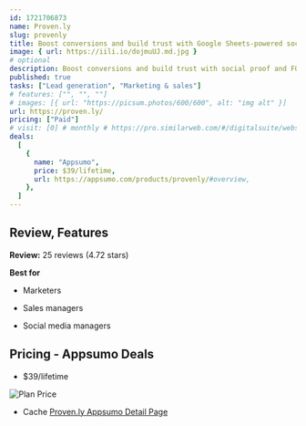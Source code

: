 ```yaml
---
id: 1721706873
name: Proven.ly
slug: provenly
title: Boost conversions and build trust with Google Sheets-powered social proof and notification popups
image: { url: https://iili.io/dojmuUJ.md.jpg }
# optional
description: Boost conversions and build trust with social proof and FOMO notifications powered by Google SheetsCreate engaging popups and manage data effortlessly to drive more sales and enhance user experience
published: true
tasks: ["Lead generation", "Marketing & sales"]
# features: ["", "", ""]
# images: [{ url: "https://picsum.photos/600/600", alt: "img alt" }]
url: https://proven.ly/
pricing: ["Paid"]
# visit: [0] # monthly # https://pro.similarweb.com/#/digitalsuite/websiteanalysis/home
deals:
  [
    {
      name: "Appsumo",
      price: $39/lifetime,
      url: https://appsumo.com/products/provenly/#overview,
    },
  ]
---
```


## Review, Features

**Review:** 25 reviews (4.72 stars)

**Best for**

- Marketers

- Sales managers

- Social media managers

## Pricing - Appsumo Deals

- $39/lifetime

<Img src="https://iili.io/dolWhwN.png" alt="Plan Price" />

- Cache [Proven.ly Appsumo Detail Page](https://iili.io/doenNV9.png)
